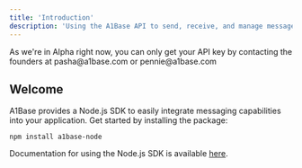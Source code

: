 ```yaml
---
title: 'Introduction'
description: 'Using the A1Base API to send, receive, and manage messages'
---
```


<Note>
  As we're in Alpha right now, you can only get your API key by contacting the founders at pasha@a1base.com or pennie@a1base.com
</Note>

## Welcome

A1Base provides a Node.js SDK to easily integrate messaging capabilities into your application. Get started by installing the package:

`npm install a1base-node`

Documentation for using the Node.js SDK is available [here](https://www.npmjs.com/package/a1base-node).